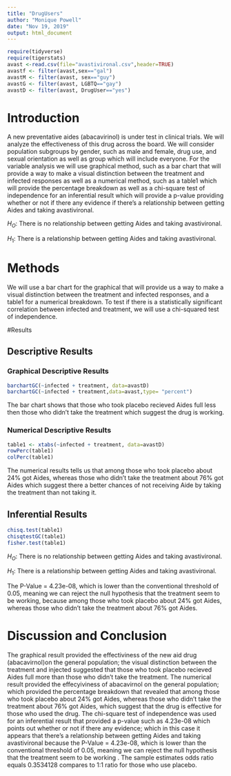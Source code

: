 ```yaml
---
title: "DrugUsers"
author: "Monique Powell"
date: "Nov 19, 2019"
output: html_document
---
```


```r
require(tidyverse)
require(tigerstats)
avast <-read.csv(file="avastivironal.csv",header=TRUE)
avastf <- filter(avast,sex=="gal")
avastM <- filter(avast, sex=="guy")
avastG <- filter(avast, LGBTQ=="gay")
avastD <- filter(avast, DrugUser=="yes")
```



# Introduction

<!--In this section you explain what you are trying to show.  Where did the data come from?  What is the research or other question you are trying to answer?.  If you skimp in this section expect to be marked down in your grade. Paint a picture of the project a couple of paragraphs is expected!-->

A new  preventative aides (abacavirinol) is under test in clinical trials. We will analyze the effectiveness of this drug across the board. We will consider population subgroups by gender, such as male and female, drug use, and sexual orientation as well as group which will include everyone.
For the variable analysis we will use graphical method, such as a bar chart that will provide a way to make a visual distinction between the treatment and infected responses  as well as a numerical method, such as a table1 which will provide the percentage breakdown as well as a chi-square test of independence for an inferential result which will provide a p-value providing whether or not if there any evidence if there's a relationship between getting Aides and taking avastivironal.


$H_O$: There is no relationship between getting Aides and taking avastivironal.

$H_1$: There is a relationship between getting Aides and taking avastivironal.


# Methods

<!--Decide on your methods:  use "variable analysis" or other appropriate descriptors.  Make sure to choose at least one graphical method and at least one numerical method. Discuss what data manipulations may be needed for example subsetting or other binning procedures and what sort of graphical displays and inferential tools will be used!-->


We will use a bar chart for the graphical that will provide us a way to make a visual distinction between the treatment and infected responses, and a table1 for a numerical breakdown.
To test if there is a statistically significant correlation between infected and treatment, we will use a chi-squared test of independence.


#Results

<!--Divide this section into two sub-sections:  One for your descriptive  results and one for your inferential results.!-->

## Descriptive Results

### Graphical Descriptive Results

```r
barchartGC(~infected + treatment, data=avastD)
barchartGC(~infected + treatment,data=avast,type= "percent")
```

<!--Graphical results here.  Make sure to show your code.  Provide appropriate labels for axes, giving units if possible, and provide a good title for the graph, too.  Use the graphical results to describe the patterns if any that exist in the data as focused toward the research question. Bottom line is to explain the features of the graph that are relevant to conforming or departing to what is expected by your null hypothesis !-->


The bar chart shows that those who took placebo recieved Aides full less then those who didn't take the treatment which suggest the drug is working.


### Numerical Descriptive Results

<!--Numerical results go here. Use the numerical results to describe the patterns if any that exist in the data as focused toward the research question!-->


```r
table1 <- xtabs(~infected + treatment, data=avastD)
rowPerc(table1)
colPerc(table1)
```


The numerical results tells us that among those who took placebo about 24% got Aides, whereas those who didn't take the treatment about 76% got Aides which suggest there a better chances of not receiving Aide by taking the treatment than not taking it.


## Inferential Results

<!--State hypothesis clearly.  Make sure your discussion of the inferential test covers all the aspects that the test output produces, such as test statistic, p-value etc.  Make a decision about the null hypothesis, explain the assumptions on which the selected test/procedure was based, and why the chosen procedure satisfys the assumptions and is appropriate to answer the research question!-->


```r
chisq.test(table1)
chisqtestGC(table1)
fisher.test(table1)
```

$H_O$: There is no relationship between getting Aides and taking avastivironal.

$H_1$: There is a relationship between getting Aides and taking avastivironal.

The  P-Value = 4.23e-08, which is lower than the conventional threshold of 0.05, meaning we can reject the null hypothesis that the treatment seem to be working, because among those who took placebo about 24% got Aides, whereas those who didn't take the treatment about 76% got Aides.


# Discussion and Conclusion

<!--Discussion and conclusion here.  If you found a relationship be sure to consider whether the relationship occurs because one of the variavbles causes the other, or whether they perhasps are related for some other reason.  Watch the chapter 6 videos from the GeorgeTown videos collection.!-->

The graphical result provided the effectiviness of the new aid drug (abacavirnol)on the general population; the visual distinction between the treatment and injected suggested that those who took placebo recieved Aides full more than those who didn't take the treatment. The numerical result provided the effecyiviness of abacavirnol on the general population; which provided the percentage breakdown that revealed that among those who took placebo about 24% got Aides, whereas those who didn't take the treatment about 76% got Aides, which suggest that the drug is effective for those who used the drug. The chi-square test of independence was used for an inferential result that provided a p-value such as 4.23e-08 which points out whether or not if there any evidence; which in this case it appears that there's a relationship between getting Aides and taking avastivironal because the P-Value = 4.23e-08, which is lower than the conventional threshold of 0.05, meaning we can reject the null hypothesis that the treatment seem to be working .  The sample estimates odds ratio equals   0.3534128 compares to 1:1 ratio for those who use placebo.
